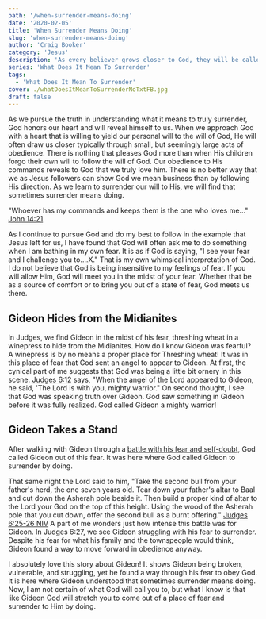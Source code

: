 ```yaml
---
path: '/when-surrender-means-doing'
date: '2020-02-05'
title: 'When Surrender Means Doing'
slug: 'when-surrender-means-doing'
author: 'Craig Booker'
category: 'Jesus'
description: 'As every believer grows closer to God, they will be called to deeper levels of surrender. Here we talk about when surrender means Doing.'
series: 'What Does It Mean To Surrender'
tags:
  - 'What Does It Mean To Surrender'
cover: ./whatDoesItMeanToSurrenderNoTxtFB.jpg
draft: false
---
```


As we pursue the truth in understanding what it means to truly surrender, God honors our heart and will reveal himself to us. When we approach God with a heart that is willing to yield our personal will to the will of God, He will often draw us closer typically through small, but seemingly large acts of obedience. There is nothing that pleases God more than when His children forgo their own will to follow the will of God. Our obedience to His commands reveals to God that we truly love him. There is no better way that we as Jesus followers can show God we mean business than by following His direction. As we learn to surrender our will to His, we will find that sometimes surrender means doing.

"Whoever has my commands and keeps them is the one who loves me..." [John 14:21](https://www.bible.com/bible/111/jhn.14.21.niv)

As I continue to pursue God and do my best to follow in the example that Jesus left for us, I have found that God will often ask me to do something when I am bathing in my own fear. It is as if God is saying, "I see your fear and I challenge you to....X." That is my own whimsical interpretation of God. I do not believe that God is being insensitive to my feelings of fear. If you will allow Him, God will meet you in the midst of your fear. Whether that be as a source of comfort or to bring you out of a state of fear, God meets us there.

## Gideon Hides from the Midianites

In Judges, we find Gideon in the midst of his fear, threshing wheat in a winepress to hide from the Midianites. How do I know Gideon was fearful? A winepress is by no means a proper place for Threshing wheat! It was in this place of fear that God sent an angel to appear to Gideon. At first, the cynical part of me suggests that God was being a little bit ornery in this scene. [Judges 6:12](https://www.bible.com/bible/111/jdg.6.12.niv) says, "When the angel of the Lord appeared to Gideon, he said, 'The Lord is with you, mighty warrior." On second thought, I see that God was speaking truth over Gideon. God saw something in Gideon before it was fully realized. God called Gideon a mighty warrior!

## Gideon Takes a Stand

After walking with Gideon through a [battle with his fear and self-doubt](https://www.bible.com/bible/111/jdg.6.13-24.niv), God called Gideon out of this fear. It was here where God called Gideon to surrender by doing.

That same night the Lord said to him, "Take the second bull from your father's herd, the one seven years old. Tear down your father's altar to Baal and cut down the Asherah pole beside it. Then build a proper kind of altar to the Lord your God on the top of this height. Using the wood of the Asherah pole that you cut down, offer the second bull as a burnt offering." [Judges 6:25-26 NIV](https://www.bible.com/bible/111/jdg.6.27.niv)
A part of me wonders just how intense this battle was for Gideon. In Judges 6:27, we see Gideon struggling with his fear to surrender. Despite his fear for what his family and the townspeople would think, Gideon found a way to move forward in obedience anyway.

I absolutely love this story about Gideon! It shows Gideon being broken, vulnerable, and struggling, yet he found a way through his fear to obey God. It is here where Gideon understood that sometimes surrender means doing. Now, I am not certain of what God will call you to, but what I know is that like Gideon God will stretch you to come out of a place of fear and surrender to Him by doing.
